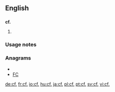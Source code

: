 ==English==

==={{abbreviation}}===
'''cf.'''

# {{alternative form of|cf}}

===Usage notes===
{{dontlinkhere}}

===Anagrams===
* {{alphagram|cf}}
* [[FC#English|FC]]

[[de:cf.]]
[[fr:cf.]]
[[io:cf.]]
[[hu:cf.]]
[[ja:cf.]]
[[pl:cf.]]
[[pt:cf.]]
[[sv:cf.]]
[[vi:cf.]]